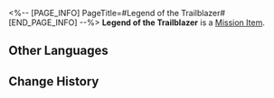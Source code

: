 <%-- [PAGE_INFO]
PageTitle=#Legend of the Trailblazer#
[END_PAGE_INFO] --%>
{{Item Infobox
|id          = 140310
|image       = Item Legend of the Trailblazer.png{{subst:void|<!--$UPLOAD:<<SpriteOutput/ItemFigures/140303.png>-<Item Legend of the Trailblazer.png>-<Item Icons>>-->}}
|type        = Mission Item
|invCategory = Missions
|rarity      = 4
|effect      = 
|description = Storytellers spin up tales all the time about heroes and heroines and legions and knights. Yet this tale goes beyond a storyteller's imagination &mdash; it draws inspiration from your extraordinary adventures.
}}
{{Description|''To find out what happens next, please tune in next time.''}}
'''Legend of the Trailblazer''' is a [[Mission Item]].

==Other Languages==
{{Other Languages
|en   = Legend of the Trailblazer
|zhs  = 开拓豪侠传
|zht  = 開拓豪俠傳
|ja   = 開拓豪侠伝
|ko   = 개척의협기
|es   = Oda {{MC|f=a la|m=al}} Trazacaminos
|fr   = Légende {{MC|m=du pionnier|f=de la pionnière}}
|ru   = Легенда о Первопроходце
|th   = ตำนานฮีโร่ผู้บุกเบิก
|vi   = Câu Chuyện Hiệp Khách Khai Phá
|de   = Die Legende vom Trailblazer
|id   = Legenda Trailblazer
|pt   = Lenda do Desbravamento
}}

==Change History==
{{Change History|1.2}}